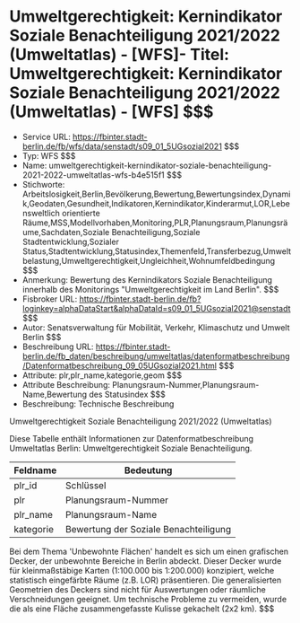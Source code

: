 # Umweltgerechtigkeit: Kernindikator Soziale Benachteiligung 2021/2022 (Umweltatlas) - [WFS]- Titel: Umweltgerechtigkeit: Kernindikator Soziale Benachteiligung 2021/2022 (Umweltatlas) - [WFS] $$$
- Service URL: https://fbinter.stadt-berlin.de/fb/wfs/data/senstadt/s09_01_5UGsozial2021 $$$
- Typ: WFS $$$
- Name: umweltgerechtigkeit-kernindikator-soziale-benachteiligung-2021-2022-umweltatlas-wfs-b4e515f1 $$$
- Stichworte: Arbeitslosigkeit,Berlin,Bevölkerung,Bewertung,Bewertungsindex,Dynamik,Geodaten,Gesundheit,Indikatoren,Kernindikator,Kinderarmut,LOR,Lebensweltlich orientierte Räume,MSS,Modellvorhaben,Monitoring,PLR,Planungsraum,Planungsräume,Sachdaten,Soziale Benachteiligung,Soziale Stadtentwicklung,Sozialer Status,Stadtentwicklung,Statusindex,Themenfeld,Transferbezug,Umweltbelastung,Umweltgerechtigkeit,Ungleichheit,Wohnumfeldbedingung $$$
- Anmerkung: Bewertung des Kernindikators Soziale Benachteiligung innerhalb des Monitorings "Umweltgerechtigkeit im Land Berlin". $$$
- Fisbroker URL: https://fbinter.stadt-berlin.de/fb?loginkey=alphaDataStart&alphaDataId=s09_01_5UGsozial2021@senstadt $$$
- Autor: Senatsverwaltung für Mobilität, Verkehr, Klimaschutz und Umwelt Berlin $$$
- Beschreibung URL: https://fbinter.stadt-berlin.de/fb_daten/beschreibung/umweltatlas/datenformatbeschreibung/Datenformatbeschreibung_09_05UGsozial2021.html $$$
- Attribute: plr,plr_name,kategorie,geom $$$
- Attribute Beschreibung: Planungsraum-Nummer,Planungsraum-Name,Bewertung des Statusindex $$$
- Beschreibung: Technische Beschreibung 

Umweltgerechtigkeit Soziale Benachteiligung 2021/2022 (Umweltatlas)

Diese Tabelle enthält Informationen zur Datenformatbeschreibung Umweltatlas Berlin: Umweltgerechtigkeit Soziale Benachteiligung.

| Feldname  | Bedeutung                             |
| --------- | ------------------------------------- |
| plr\_id   | Schlüssel                             |
| plr       | Planungsraum-Nummer                   |
| plr\_name | Planungsraum-Name                     |
| kategorie | Bewertung der Soziale Benachteiligung |

Bei dem Thema 'Unbewohnte Flächen' handelt es sich um einen grafischen Decker, der unbewohnte Bereiche in Berlin abdeckt. Dieser Decker wurde für kleinmaßstäbige Karten (1:100.000 bis 1:200.000) konzipiert, welche statistisch eingefärbte Räume (z.B. LOR) präsentieren. Die generalisierten Geometrien des Deckers sind nicht für Auswertungen oder räumliche Verschneidungen geeignet. Um technische Probleme zu vermeiden, wurde die als eine Fläche zusammengefasste Kulisse gekachelt (2x2 km). $$$

